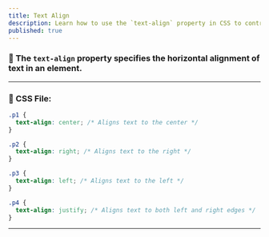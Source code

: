```yaml
---
title: Text Align
description: Learn how to use the `text-align` property in CSS to control text alignment.
published: true
---
```


### 📝 The `text-align` property specifies the horizontal alignment of text in an element.

---

### 🎨 CSS File:

```css
.p1 {
  text-align: center; /* Aligns text to the center */
}

.p2 {
  text-align: right; /* Aligns text to the right */
}

.p3 {
  text-align: left; /* Aligns text to the left */
}

.p4 {
  text-align: justify; /* Aligns text to both left and right edges */
}
```
---